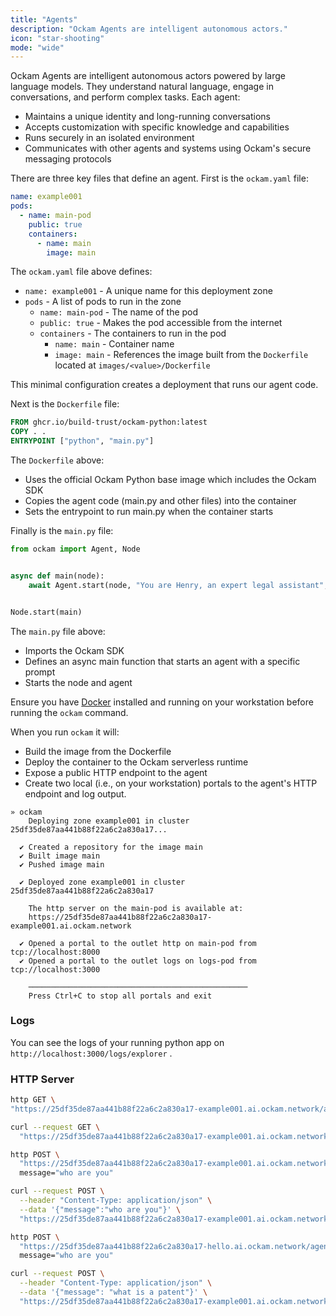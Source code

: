 ```yaml
---
title: "Agents"
description: "Ockam Agents are intelligent autonomous actors."
icon: "star-shooting"
mode: "wide"
---
```


Ockam Agents are intelligent autonomous actors powered by large language models. They understand natural language, engage in conversations, and perform complex tasks. Each agent:

- Maintains a unique identity and long-running conversations
- Accepts customization with specific knowledge and capabilities
- Runs securely in an isolated environment
- Communicates with other agents and systems using Ockam's secure messaging protocols

There are three key files that define an agent. First is the `ockam.yaml` file:

```yaml ockam.yaml
name: example001
pods:
  - name: main-pod
    public: true
    containers:
      - name: main
        image: main
```
The `ockam.yaml` file above defines:

- `name: example001` - A unique name for this deployment zone
- `pods` - A list of pods to run in the zone
  - `name: main-pod` - The name of the pod
  - `public: true` - Makes the pod accessible from the internet
  - `containers` - The containers to run in the pod
    - `name: main` - Container name 
    - `image: main` - References the image built from the `Dockerfile` located at `images/<value>/Dockerfile`

This minimal configuration creates a deployment that runs our agent code.

Next is the `Dockerfile` file:

```dockerfile images/main/Dockerfile
FROM ghcr.io/build-trust/ockam-python:latest
COPY . .
ENTRYPOINT ["python", "main.py"]
```

The `Dockerfile` above:

- Uses the official Ockam Python base image which includes the Ockam SDK
- Copies the agent code (main.py and other files) into the container
- Sets the entrypoint to run main.py when the container starts

Finally is the `main.py` file:

```python images/main/main.py
from ockam import Agent, Node


async def main(node):
    await Agent.start(node, "You are Henry, an expert legal assistant", "henry")


Node.start(main)
```

The `main.py` file above:

- Imports the Ockam SDK
- Defines an async main function that starts an agent with a specific prompt
- Starts the node and agent

<Note>Ensure you have [Docker](https://www.docker.com/get-started/) installed and running on your workstation before running the `ockam` command.</Note>

When you run `ockam` it will:

- Build the image from the Dockerfile
- Deploy the container to the Ockam serverless runtime
- Expose a public HTTP endpoint to the agent
- Create two local (i.e., on your workstation) portals to the agent's HTTP endpoint and log output.

```[expandable]
» ockam
    Deploying zone example001 in cluster 25df35de87aa441b88f22a6c2a830a17...

  ✔ Created a repository for the image main
  ✔ Built image main
  ✔ Pushed image main

  ✔ Deployed zone example001 in cluster 25df35de87aa441b88f22a6c2a830a17

    The http server on the main-pod is available at:
    https://25df35de87aa441b88f22a6c2a830a17-example001.ai.ockam.network

  ✔ Opened a portal to the outlet http on main-pod from tcp://localhost:8000
  ✔ Opened a portal to the outlet logs on logs-pod from tcp://localhost:3000

    ─────────────────────────────────────────────────
    Press Ctrl+C to stop all portals and exit
```

### Logs

You can see the logs of your running python app on `http://localhost:3000/logs/explorer` .

### HTTP Server

<CodeGroup>

```bash httpie
http GET \
"https://25df35de87aa441b88f22a6c2a830a17-example001.ai.ockam.network/agents"
```


```bash curl
curl --request GET \
  "https://25df35de87aa441b88f22a6c2a830a17-example001.ai.ockam.network/agents"
```

</CodeGroup>

<CodeGroup>

```bash httpie
http POST \
  "https://25df35de87aa441b88f22a6c2a830a17-example001.ai.ockam.network/agents/henry" \
  message="who are you"
```


```bash curl
curl --request POST \
  --header "Content-Type: application/json" \
  --data '{"message":"who are you"}' \
  "https://25df35de87aa441b88f22a6c2a830a17-example001.ai.ockam.network/agents/henry"
```

</CodeGroup>

<CodeGroup>

```bash httpie
http POST \
  "https://25df35de87aa441b88f22a6c2a830a17-hello.ai.ockam.network/agents/henry?stream=true" \
  message="who are you"
```


```bash curl
curl --request POST \
  --header "Content-Type: application/json" \
  --data '{"message": "what is a patent"}' \
  "https://25df35de87aa441b88f22a6c2a830a17-example001.ai.ockam.network/agents/henry?stream=true"
```

</CodeGroup>